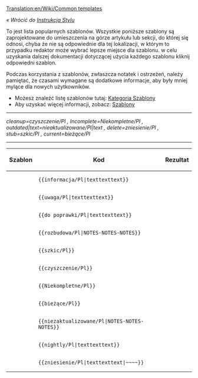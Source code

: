 [[Translation:en/Wiki/Common templates]]

''« Wrócić do [[pl/Wiki/Instrukcja Stylów|Instrukcja Stylu]]''

To jest lista popularnych szablonów. Wszystkie poniższe szablony są zaprojektowane do umieszczenia na górze artykułu lub sekcji, do której się odnosi, chyba że nie są odpowiednie dla tej lokalizacji, w którym to przypadku redaktor może wybrać lepsze miejsce dla szablonu. w celu uzyskania dalszej dokumentacji dotyczącej użycia każdego szablonu kliknij odpowiedni szablon.

Podczas korzystania z szablonów, zwłaszcza notatek i ostrzeżeń, należy pamiętać, że czasami wymagane są dodatkowe informacje, aby były mniej mylące dla nowych użytkowników.

*Możesz znaleźć listę szablonów tutaj: [[:Category:pl/Szablony|Kategoria Szablony]]
*Aby uzyskać więcej informacji, zobacz: [[pl/Wiki/Szablony|Szablony]]


----
<!--Informacja/Pl|--><!--Szablony Oryginalne ''angielskie'' , aktualnie nie są przetłumaczone na język polski .-->''cleanup=czyszczenie/Pl , Incomplete=Niekompletne/Pl , outdated|text=nieaktualizowane/Pl|text , delete=zniesienie/Pl , stub=szkic/Pl , current=bieżące/Pl''
----

{|
!Szablon!!Kod!!Rezultat
|-
|{{en/S|informacja/Pl}}||<pre>{{informacja/Pl|texttexttext}}</pre>||{{pl/Informacja|text "note"}}
|-
|{{en/S|uwaga/Pl}}||<pre>{{uwaga/Pl|texttexttext}}</pre>||{{pl/Uwaga|text "warning"}}
|-
|{{en/S|do poprawki/Pl}}||<pre>{{do poprawki/Pl|texttexttext}}</pre>||{{pl/Do poprawki|text "todo"| }}
|-
|{{en/S|rozbudowa/Pl}}||<pre>{{rozbudowa/Pl|NOTES-NOTES-NOTES}}</pre>||{{pl/Wiki/Rozbudowa|"expand"-NOTES|}}
|-
|{{en/S|szkic/Pl}}||<pre>{{szkic/Pl}}</pre>||{{pl/Wiki/Szkic| }}
|-
|{{en/S|czyszczenie/Pl}}||<pre>{{czyszczenie/Pl}}</pre>||{{pl/Wiki/Czyszczenie| }}
|-
|{{en/S|niekompletne/Pl}} ||<pre>{{Niekompletne/Pl}}</pre>||{{pl/Development/Niekompletne| }}
|-
|{{en/S|bieżące/Pl}}||<pre>{{bieżące/Pl}}</pre>||{{pl/Wiki/Bieżące| }}
|-
|{{en/S|nieaktualizowane/Pl}}||<pre>{{niezaktualizowane/Pl|NOTES-NOTES-NOTES}}</pre>||{{pl/Community/Nieaktualizowane|NOTES-NOTES-NOTES|}}
|-
|{{en/S|nightly/Pl}}||<pre>{{nightly/Pl|texttexttext}}</pre>||{{pl/Wiki/Nightly|texttexttext}}
|-
|{{en/S|zniesienie/Pl}}||<pre>{{zniesienie/Pl|texttexttext|~~~~}}</pre>||{{pl/Wiki/Zniesienie|texttexttext|Zojj 11:21, 6 June 2007 (CEST)| }}
|}

<!--[[Category:OpenTTD Wiki]]--> 
